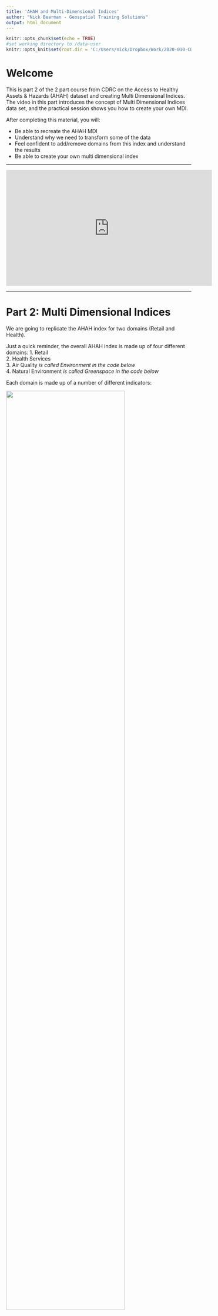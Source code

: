 ```yaml
---
title: 'AHAH and Multi-Dimensional Indices'
author: "Nick Bearman - Geospatial Training Solutions"
output: html_document
---
```

  
```r
knitr::opts_chunk$set(echo = TRUE)
#set working directory to /data-user
knitr::opts_knit$set(root.dir = 'C:/Users/nick/Dropbox/Work/2020-010-CDRC-training/ahah-multi-dimensional-indices/cdrc-ahah-mdi-course-material-repo/data-user')
```

# Welcome

This is part 2 of the 2 part course from CDRC on the Access to Healthy Assets & Hazards (AHAH) dataset and creating Multi Dimensional Indices. The video in this part introduces the concept of Multi Dimensional Indices data set, and the practical session shows you how to create your own MDI. 

After completing this material, you will:  

- Be able to recreate the AHAH MDI 
- Understand why we need to transform some of the data  
- Feel confident to add/remove domains from this index and understand the results  
- Be able to create your own multi dimensional index  

----

<iframe width="560" height="315" src="https://www.youtube.com/embed/VpWUT9ghVtc" frameborder="0" allow="accelerometer; autoplay; clipboard-write; encrypted-media; gyroscope; picture-in-picture" allowfullscreen></iframe>

----


# Part 2: Multi Dimensional Indices

We are going to replicate the AHAH index for two domains (Retail and Health). 

Just a quick reminder, the overall AHAH index is made up of four different domains:
1. Retail  
2. Health Services  
3. Air Quality *is called Environment in the code below*  
4. Natural Environment *is called Greenspace in the code below*  

Each domain is made up of a number of different indicators:  
  
  ![](images/ahah-structure-graphic.png){ width=80% }
  

  
### Downloading AHAH Source Data
  
To create an index, we are going to use the source files for AHAH. These are the distances to nearest for each LSOA. 

- Go to https://data.cdrc.ac.uk/dataset/access-healthy-assets-hazards-ahah  

- Download the AHAH Inputs/Components file: `allvariableslsoawdeciles.csv`  

- Also have a look at the metadata file if you wish.  

### Loading Source data in R

- Start a new Script in RStudio.  

- Set your working directory.  

- Use this code to read in the file:
  
```r
data <- read.csv("allvariableslsoawdeciles.csv")
```

- Use `head()` to check what the data are:
  
```r
head(data)
```

- Is this the data we expect to see?  
  
- Use `View()` to look at the data.  

- Is this what you expect?  
  
*There will be character `chr`, integer `int` and numeric `num` values in this data frame. Make sure you can identify which is which, and that you know what the differences are.*
  
- How are the data distributed? (try `hist()`).  
  
### Setup

We need some libraries for this work. Remember to install them if you haven't got them installed already. 

```r
#load libraries (and install if needed)
  library(nFactors)
  library(data.table)
  library(dplyr)
```

### Ranking the Data

When creating an index, we need to rank the data, rather than using the source distances. Additionally, all the data need to be in the same order (so, for example, low values are 'good' and high values are 'bad'). Use this code to rank the data, and then re-order it where needed.

```r
#the rank code reorders the data. for example:
#have a look at the gamb_dist data
head(data$gamb_dist)
#rank the data
data$gamb_dist_rank <- rank(data$gamb_dist,ties.method= "min")
#look at the data
head(data$gamb_dist_rank)
```
In this code we use a shortened version (where we overwrite the data rather than creating a new column each time). This saves us ending up with many many columns. 

Sometimes you might see a 0.5 value. This is when two values are the same, and so would usually have the same rank. The 0.5 R applies so these values can be put in order. 

```r
#retail
data$gamb_dist <- rank(data$gamb_dist,ties.method= "min")
data$gamb_dist <- rank(-data$gamb_dist) # Invert ranking
data$ffood_dist <- rank(data$ffood_dist,ties.method= "min")
data$ffood_dist <- rank(-data$ffood_dist) # Invert ranking
data$pubs_dist <- rank(data$pubs_dist,ties.method= "min")
data$pubs_dist <- rank(-data$pubs_dist) # Invert ranking
data$off_dist <- rank(data$off_dist,ties.method= "min")
data$off_dist <- rank(-data$off_dist) # Invert ranking
data$tobac_dist<- rank(data$tobac_dist,ties.method= "min")
data$tobac_dist <- rank(-data$tobac_dist) # Invert ranking

#health
data$gpp_dist <- rank(data$gpp_dist,ties.method= "min")
data$ed_dist <- rank(data$ed_dist,ties.method= "min")
data$dent_dist <- rank(data$dent_dist,ties.method= "min")
data$pharm_dist <- rank(data$pharm_dist,ties.method= "min")
data$leis_dist <- rank(data$leis_dist,ties.method= "min")
```

<!-- - Which ones have been re-ordered, and which ones have not? Why? -->
  
### Transformations
  
We also need to transform the data. We apply a Rankit rank-based normalisation to allow us to merge the rank based indicators. 

To apply this transformation we need to setup a custom function:

```r
#Rankit rank-based normalisation
  exp_default <- function(x,y){(x-0.5)/nrow(y)} 
```

We apply this `exp_default` function to the data, and then use the `qnorm` function to convert the ratios to measures (so we can combine them later on). 

```r
#retail
data$gamb_dist <- exp_default(data$gamb_dist, data)
data$gamb_dist <- qnorm(data$gamb_dist, mean = 0, sd = 1)
data$ffood_dist <- exp_default(data$ffood_dist, data)
data$ffood_dist <- qnorm(data$ffood_dist, mean = 0, sd = 1)
data$pubs_dist <- exp_default(data$pubs_dist, data)
data$pubs_dist <- qnorm(data$pubs_dist, mean = 0, sd = 1)
data$leis_dist <- exp_default(data$leis_dist, data)
data$leis_dist <- qnorm(data$leis_dist, mean = 0, sd = 1)
data$off_dist <- exp_default(data$off_dist, data)
data$off_dist <- qnorm(data$off_dist, mean = 0, sd = 1)
data$tobac_dist <- exp_default(data$tobac_dist, data)
data$tobac_dist <- qnorm(data$tobac_dist, mean = 0, sd = 1)

#health
data$gpp_dist <- exp_default(data$gpp_dist, data)
data$gpp_dist <- qnorm(data$gpp_dist, mean = 0, sd = 1)
data$ed_dist <- exp_default(data$ed_dist, data)
data$ed_dist <- qnorm(data$ed_dist, mean = 0, sd = 1)
data$dent_dist <- exp_default(data$dent_dist, data)
data$dent_dist <- qnorm(data$dent_dist, mean = 0, sd = 1)
data$pharm_dist <- exp_default(data$pharm_dist, data)
data$pharm_dist <- qnorm(data$pharm_dist, mean = 0, sd = 1)
```


### Combining the Indicators to the Domains

The next step is to combine the various indicators to each of the domains:
  
```r
# Domain scores
# weight scores for each domain
#retail
data$r_domain <- (0.20 * data$gamb_dist +
                    0.20 * data$ffood_dist +
                    0.20 * data$pubs_dist +
                    0.20 * data$off_dist +
                    0.20 * data$tobac_dist)
#health
data$h_domain <- (0.20 * data$gpp_dist +
                    0.20 * data$ed_dist +
                    0.20 * data$dent_dist +
                    0.20 * data$pharm_dist +
                    0.20 * data$leis_dist)
```


We apply an exponential transformation, to avoid the cancellation effect. It also has the impact of biasing the lower end (the 'bad' values) . 

Again, we need a custom function to run these transformations:

```r
#function for exponential transformations
  # Exponential transformation  ~>   X=-23 ln(1-R(1-exp(-100/23)))
  exp_trans <- function(x,y){-23*log(1-(x/nrow(y))*(1-exp(-100/23)), base = exp(1))}
```

We rank and then transform the domain scores:

```r
# rank the domain scores
# Domain ranks
data$r_rank <- rank(data$r_domain,ties.method= "min")
data$h_rank <- rank(data$h_domain,ties.method= "min")

# apply the exponential transformation to the scores
# Exp domains
data$r_exp <- exp_trans(data$r_rank,data)
data$h_exp <- exp_trans(data$h_rank,data)
```

### Calculating the Index Score

We then calculate the index score:
  
```r
#combine (at equal weighting) to make the AHAH score
# AHAH score
data$ahah <- (0.5 * data$r_exp + 
                0.5 * data$h_exp)
```

We can also do so subsequent calculations for creating the ranks and deciles:
  
```r
# Create Ranks and Deciles
data$r_ahah <- rank(data$ahah,ties.method= "min")

data$d_ahah <- ntile(data$ahah, 10)
data$d5_ahah <- ntile(data$ahah, 5)

data$r_dec <- ntile(data$r_exp,10)
data$h_dec <- ntile(data$h_exp,10)
```

*Deciles are often used with multi-dimensional indices (including the IMD) so users can easily pick out the top 10% most unhealthily / most deprived areas.*

*We also calculate the ranks, as some users find it easier to work with ranks, as it allows them to find the most unhealthy place in GB or in their local authority, for example.*

Finally we can write out the data as a CSV file, either with all the columns

```r
#write out csv file with all columns
write.csv(data,"2020-09-25-r+h.csv",quote = FALSE, row.names = FALSE)

```

Or just a subset:
  
```r
# extract only LSOA code rank, values and AHAH index
# Extract only Domains and Index ranking/Deciles
data_ph <- fread("2020-09-25-r+h.csv")
data_ph <- data_ph[ ,c(2,36:47)]
write.csv(data_ph,"2020-09-25-summary.csv",quote = FALSE, row.names = FALSE)
```

### Comparisons

- Now we have our output, try creating a map of it, based on the code from the previous sessions  

- Try also comparing either the map or the table of values to the AHAH index - what has changed?  
  
- Try removing one (or more) of the indicators. How does this impact things?  
  
- Try swapping out the Retail domain and put in something else? (see full script for details). 


----
  
This practical was written using R 4.0.2 (2020-06-22) and RStudio Cloud (RStudio Server Pro Version 1.3.1056-1) by Dr. Nick Bearman (nick@geospatialtrainingsolutions.co.uk). 

This code is based on the AHAH code, from https://github.com/GDSL-UL/AHAH/blob/master/create_index_version2.R. Sample code is also available in the scripts folder, for the two domains in `mdi-all-domains-example.R` and all four domains in `mdi-all-domains-example.R`. 

This work is licensed under the Attribution-NonCommercial-ShareAlike 4.0 International License. To view a copy of this license, visit http://creativecommons.org/licenses/by-nc-sa/4.0/. The latest version of the workbook is available from https://data.cdrc.ac.uk/dataset/advanced-gis-methods-training-ahah-and-multi-dimensional-indices and https://github.com/nickbearman/cdrc-ahah-mdi-course. This version was created on `r format(Sys.time(), '%d %B %Y')`. 

